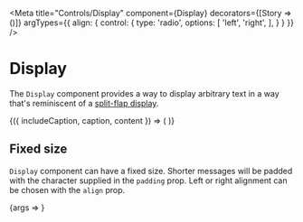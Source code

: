 

<Meta
  title="Controls/Display"
  component={Display}
  decorators={[Story => (<NavBar><Story /></NavBar>)]}
  argTypes={{
    align: {
      control: {
        type: 'radio',
        options: [
          'left',
          'right',
        ],
      }
    }
  }}
/>

# Display

The `Display` component provides a way to display arbitrary text in a way that's reminiscent of
a [split-flap display](https://en.wikipedia.org/wiki/Split-flap_display).

<Canvas>
  <Story name="Baseline" args={{
    includeCaption: true,
    caption: 'Departure time to Berlin:',
    content: '10:20'
  }}>
    {({ includeCaption, caption, content }) => (
      <Display content={content} {...includeCaption ? { caption } : { } }/>
    )}
  </Story>
</Canvas>

<Controls of="Baseline" />

## Fixed size

`Display` component can have a fixed size. Shorter messages will be padded with the character supplied
in the `padding` prop. Left or right alignment can be chosen with the `align` prop.

<Canvas>
  <Story name="Fixed size" args={{
    size: 8,
    padding: '0',
    align: 'right',
  }}>
    {args => <Display caption="Like count:" content="23190" {...args}/>}
  </Story>
</Canvas>

<Controls of="Fixed size" />
